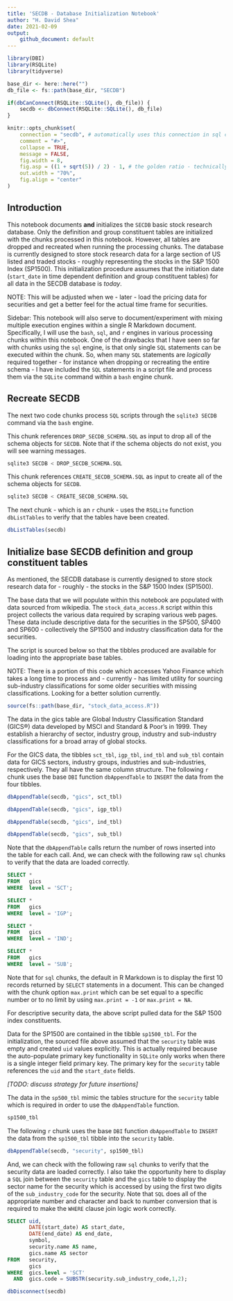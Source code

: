 ```yaml
---
title: 'SECDB - Database Initialization Notebook'
author: "H. David Shea"
date: 2021-02-09
output:
    github_document: default
---
```


```r
library(DBI)
library(RSQLite)
library(tidyverse)

base_dir <- here::here("")
db_file <- fs::path(base_dir, "SECDB")

if(dbCanConnect(RSQLite::SQLite(), db_file)) {
    secdb <- dbConnect(RSQLite::SQLite(), db_file)
}

knitr::opts_chunk$set(
    connection = "secdb", # automatically uses this connection in sql chunks 
    comment = "#>", 
    collapse = TRUE, 
    message = FALSE,
    fig.width = 8,
    fig.asp = ((1 + sqrt(5)) / 2) - 1, # the golden ratio - technically, the b proportion of a+b when a is 1
    out.width = "70%",
    fig.align = "center"
)
```

## Introduction

This notebook documents **and** initializes the `SECDB` basic stock research database. Only the definition and group constituent tables are initialized with the chunks processed in this notebook. However, all tables are dropped and recreated when running the processing chunks. The database is currently designed to store stock research data for a large section of US listed and traded stocks - roughly representing the stocks in the S&P 1500 Index (SP1500). This initialization procedure assumes that the initiation date (`start_date` in time dependent definition and group constituent tables) for all data in the SECDB database is *today*.  

NOTE:  This will be adjusted when we - later - load the pricing data for securities and get a better feel for the actual time frame for securities.

Sidebar: This notebook will also serve to document/experiment with mixing multiple execution engines within a single R Markdown document. Specifically, I will use the `bash`, `sql`, and `r` engines in various processing chunks within this notebook. One of the drawbacks that I have seen so far with chunks using the `sql` engine, is that only single `SQL` statements can be executed within the chunk. So, when many `SQL` statements are *logically* required together - for instance when dropping or recreating the entire schema - I have included the `SQL` statements in a script file and process them via the `SQLite` command within a `bash` engine chunk.

## Recreate SECDB

The next two code chunks process `SQL` scripts through the `sqlite3 SECDB` command via the `bash` engine.

This chunk references `DROP_SECDB_SCHEMA.SQL` as input to drop all of the schema objects for `SECDB`. Note that if the schema objects do not exist, you will see warning messages.

```bash
sqlite3 SECDB < DROP_SECDB_SCHEMA.SQL
```

This chunk references `CREATE_SECDB_SCHEMA.SQL` as input to create all of the schema objects for `SECDB`.

```bash
sqlite3 SECDB < CREATE_SECDB_SCHEMA.SQL
```

The next chunk - which is an `r` chunk - uses the `RSQLite` function `dbListTables` to verify that the tables have been created.

```r
dbListTables(secdb)
```

## Initialize base SECDB definition and group constituent tables

As mentioned, the SECDB database is currently designed to store stock research data for - roughly - the stocks in the S&P 1500 Index (SP1500). 

The base data that we will populate within this notebook are populated with data sourced from wikipedia. The `stock_data_access.R` script within this project collects the various data required by scraping various web pages. These data include descriptive data for the securities in the SP500, SP400 and SP600 - collectively the SP1500 and industry classification data for the securities.

The script is sourced below so that the tibbles produced are available for loading into the appropriate base tables.

NOTE:  There is a portion of this code which accesses Yahoo Finance which takes a long time to process and - currently - has limited utility for sourcing sub-industry classifications for some older securities with missing classifications.  Looking for a better solution currently.

```r
source(fs::path(base_dir, "stock_data_access.R"))
```

The data in the gics table are Global Industry Classification Standard (GICS®) data developed by MSCI and Standard & Poor's in 1999. They establish a hierarchy of sector, industry group, industry and sub-industry classifications for a broad array of global stocks.

For the GICS data, the tibbles `sct_tbl`, `igp_tbl`, `ind_tbl` and `sub_tbl` contain data for GICS sectors, industry groups, industries and sub-industries, respectively. They all have the same column structure. The following `r` chunk uses the base `DBI` function `dbAppendTable` to `INSERT` the data from the four tibbles.

```r
dbAppendTable(secdb, "gics", sct_tbl)

dbAppendTable(secdb, "gics", igp_tbl)

dbAppendTable(secdb, "gics", ind_tbl)

dbAppendTable(secdb, "gics", sub_tbl)
```

Note that the `dbAppendTable` calls return the number of rows inserted into the table for each call. And, we can check with the following raw `sql` chunks to verify that the data are loaded correctly.

```sql
SELECT *
FROM   gics
WHERE  level = 'SCT';
```

```sql
SELECT * 
FROM   gics
WHERE  level = 'IGP';
```

```sql
SELECT * 
FROM   gics
WHERE  level = 'IND';
```

```sql
SELECT *
FROM   gics
WHERE  level = 'SUB';
```

Note that for `sql` chunks, the default in R Markdown is to display the first 10 records returned by `SELECT` statements in a document. This can be changed with the chunk option `max.print` which can be set equal to a specific number or to no limit by using `max.print = -1` or `max.print = NA`.

For descriptive security data, the above script pulled data for the S&P 1500 index constituents.

Data for the SP1500 are contained in the tibble `sp1500_tbl`. For the initialization, the sourced file above assumed that the `security` table was empty and created `uid` values explicitly. This is actually required because the auto-populate primary key functionality in `SQLite` only works when there is a single integer field primary key. The primary key for the `security` table references the `uid` and the `start_date` fields.

*[TODO: discuss strategy for future insertions]*

The data in the `sp500_tbl` mimic the tables structure for the `security` table which is required in order to use the `dbAppendTable` function.

```r
sp1500_tbl
```

The following `r` chunk uses the base `DBI` function `dbAppendTable` to `INSERT` the data from the `sp1500_tbl` tibble into the `security` table.

```r
dbAppendTable(secdb, "security", sp1500_tbl)
```

And, we can check with the following raw `sql` chunks to verify that the security data are loaded correctly. I also take the opportunity here to display a `SQL` join between the `security` table and the `gics` table to display the sector name for the security which is accessed by using the first two digits of the `sub_industry_code` for the security. Note that `SQL` does all of the appropriate number and character and back to number conversion that is required to make the `WHERE` clause join logic work correctly.

```sql
SELECT uid,
       DATE(start_date) AS start_date,
       DATE(end_date) AS end_date,
       symbol,
       security.name AS name,
       gics.name AS sector
FROM   security,
       gics
WHERE  gics.level = 'SCT'
  AND  gics.code = SUBSTR(security.sub_industry_code,1,2);
```

```r
dbDisconnect(secdb)
```
